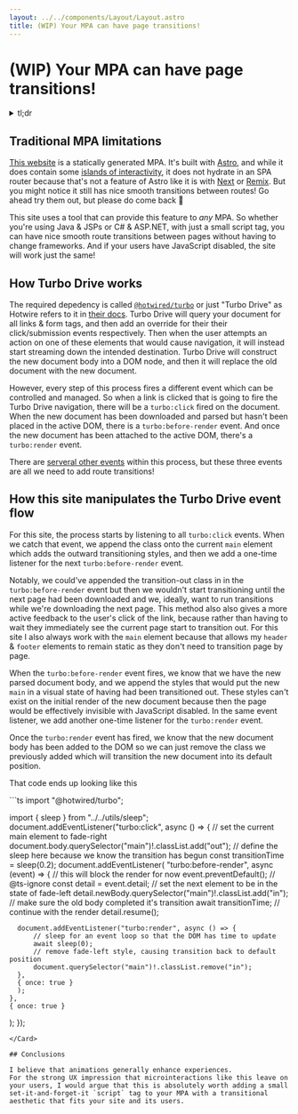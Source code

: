 ```yaml
---
layout: ../../components/Layout/Layout.astro
title: (WIP) Your MPA can have page transitions!
---
```


# (WIP) Your MPA can have page transitions!

<details>
  <summary>tl;dr</summary>
  [`@hotwired/turbo`](https://www.npmjs.com/package/@hotwired/turbo)
</details>

## Traditional MPA limitations

[This website](https://standel.io) is a statically generated MPA.
It's built with [Astro](https://astro.build/), and while it does contain some [islands of interactivity](https://docs.astro.build/en/concepts/islands/), it does not hydrate in an SPA router because that's not a feature of Astro like it is with [Next](https://nextjs.org/) or [Remix](https://remix.run/).
But you might notice it still has nice smooth transitions between routes! Go ahead try them out, but please do come back 🙂

This site uses a tool that can provide this feature to _any_ MPA.
So whether you're using Java & JSPs or C# & ASP.NET, with just a small script tag, you can have nice smooth route transitions between pages without having to change frameworks.
And if your users have JavaScript disabled, the site will work just the same!

## How Turbo Drive works

The required depedency is called [`@hotwired/turbo`](https://www.npmjs.com/package/@hotwired/turbo) or just "Turbo Drive" as Hotwire refers to it in [their docs](https://turbo.hotwired.dev/).
Turbo Drive will query your document for all links & form tags, and then add an override for their their click/submission events respectively.
Then when the user attempts an action on one of these elements that would cause navigation, it will instead start streaming down the intended destination.
Turbo Drive will construct the new document body into a DOM node, and then it will replace the old document with the new document.

However, every step of this process fires a different event which can be controlled and managed.
So when a link is clicked that is going to fire the Turbo Drive navigation, there will be a `turbo:click` fired on the document. When the new document has been downloaded and parsed but hasn't been placed in the active DOM, there is a `turbo:before-render` event. And once the new document has been attached to the active DOM, there's a `turbo:render` event.

There are [serveral other events](https://turbo.hotwired.dev/reference/events) within this process, but these three events are all we need to add route transitions!

## How this site manipulates the Turbo Drive event flow

For this site, the process starts by listening to all `turbo:click` events.
When we catch that event, we append the class onto the current `main` element which adds the outward transitioning styles, and then we add a one-time listener for the next `turbo:before-render` event.

Notably, we could've appended the transition-out class in in the `turbo:before-render` event but then we wouldn't start transitioning until the next page had been downloaded and we, ideally, want to run transitions while we're downloading the next page.
This method also also gives a more active feedback to the user's click of the link, because rather than having to wait they immediately see the current page start to transition out.
For this site I also always work with the `main` element because that allows my `header` & `footer` elements to remain static as they don't need to transition page by page.

When the `turbo:before-render` event fires, we know that we have the new parsed document body, and we append the styles that would put the new `main` in a visual state of having had been transitioned out. These styles can't exist on the initial render of the new document because then the page would be effectively invisible with JavaScript disabled.
In the same event listener, we add another one-time listener for the `turbo:render` event.

Once the `turbo:render` event has fired, we know that the new document body has been added to the DOM so we can just remove the class we previously added which will transition the new document into its default position.

That code ends up looking like this

<Card withCopy client:idle>
```ts
import "@hotwired/turbo";

import { sleep } from "../../utils/sleep";
document.addEventListener("turbo:click", async () => {
  // set the current main element to fade-right
  document.body.querySelector("main")!.classList.add("out");
  // define the sleep here because we know the transition has begun
  const transitionTime = sleep(0.2);
  document.addEventListener(
    "turbo:before-render",
    async (event) => {
      // this will block the render for now
      event.preventDefault();
      // @ts-ignore
      const detail = event.detail;
      // set the next element to be in the state of fade-left
      detail.newBody.querySelector("main")!.classList.add("in");
      // make sure the old body completed it's transition
      await transitionTime;
      // continue with the render
      detail.resume();

      document.addEventListener("turbo:render", async () => {
          // sleep for an event loop so that the DOM has time to update
          await sleep(0);
          // remove fade-left style, causing transition back to default position
          document.querySelector("main")!.classList.remove("in");
      },
      { once: true }
      );
    },
    { once: true }
  );
});
```
</Card>

## Conclusions

I believe that animations generally enhance experiences.
For the strong UX impression that microinteractions like this leave on your users, I would argue that this is absolutely worth adding a small set-it-and-forget-it `script` tag to your MPA with a transitional aesthetic that fits your site and its users.